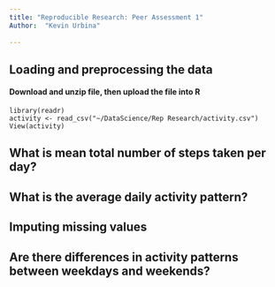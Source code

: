 ```yaml
---
title: "Reproducible Research: Peer Assessment 1"
Author:  "Kevin Urbina" 
  
---
```



## Loading and preprocessing the data
#### Download and unzip file, then upload the file into R 
```
library(readr)
activity <- read_csv("~/DataScience/Rep Research/activity.csv")
View(activity)
```
## What is mean total number of steps taken per day?



## What is the average daily activity pattern?



## Imputing missing values



## Are there differences in activity patterns between weekdays and weekends?
